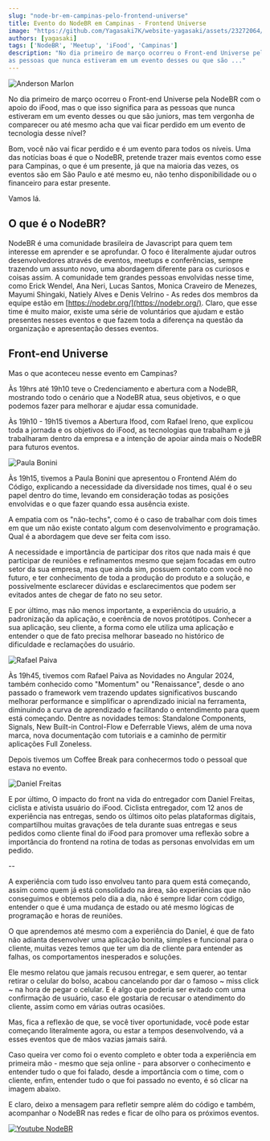```yaml
---
slug: "node-br-em-campinas-pelo-frontend-universe"
title: Evento do NodeBR em Campinas - Frontend Universe
image: "https://github.com/Yagasaki7K/website-yagasaki/assets/23272064/6e1276cf-a8ea-4290-a8db-6dee6f93b3a8"
authors: [yagasaki]
tags: ['NodeBR', 'Meetup', 'iFood', 'Campinas']
description: "No dia primeiro de março ocorreu o Front-end Universe pela NodeBR com o apoio do iFood, mas o que isso significa para
as pessoas que nunca estiveram em um evento desses ou que são ..."
---
```


![Anderson Marlon](https://github.com/Yagasaki7K/website-yagasaki/assets/23272064/6e1276cf-a8ea-4290-a8db-6dee6f93b3a8)

No dia primeiro de março ocorreu o Front-end Universe pela NodeBR com o apoio do iFood, mas o que isso significa para
as pessoas que nunca estiveram em um evento desses ou que são juniors, mas tem vergonha de comparecer ou até mesmo
acha que vai ficar perdido em um evento de tecnologia desse nível?

Bom, você não vai ficar perdido e é um evento para todos os níveis. Uma das notícias boas é que o NodeBR, pretende
trazer mais eventos como esse para Campinas, o que é um presente, já que na maioria das vezes, os eventos são em São
Paulo e até mesmo eu, não tenho disponibilidade ou o financeiro para estar presente.

Vamos lá.

## O que é o NodeBR?
NodeBR é uma comunidade brasileira de Javascript para quem tem interesse em aprender e se aprofundar. O foco é
literalmente ajudar outros desenvolvedores através de eventos, meetups e conferências, sempre trazendo um assunto novo,
uma abordagem diferente para os curiosos e coisas assim. A comunidade tem grandes pessoas envolvidas nesse time, como
Erick Wendel, Ana Neri, Lucas Santos, Monica Craveiro de Menezes, Mayumi Shingaki, Natiely Alves e Denis Velrino - As
redes dos membros da equipe estão em [https://nodebr.org/](https://nodebr.org/). Claro, que esse time é muito maior,
existe uma série de voluntários que ajudam e estão presentes nesses eventos e que fazem toda a diferença na questão da
organização e apresentação desses eventos.

## Front-end Universe
Mas o que aconteceu nesse evento em Campinas?

Às 19hrs até 19h10 teve o Credenciamento e abertura com a NodeBR, mostrando todo o cenário que a NodeBR atua, seus objetivos,
e o que podemos fazer para melhorar e ajudar essa comunidade. 

Às 19h10 - 19h15 tivemos a Abertura Ifood, com Rafael Ireno, que explicou toda a jornada e os objetivos do iFood, as
tecnologias que trabalham e já trabalharam dentro da empresa e a intenção de apoiar ainda mais o NodeBR para futuros
eventos.

![Paula Bonini](https://pbs.twimg.com/media/GHbg3IMWMAE8sNk?format=jpg&name=4096x4096)

Às 19h15, tivemos a Paula Bonini que apresentou o Frontend Além do Código, explicando a necessidade da diversidade nos
times, qual é o seu papel dentro do time, levando em consideração todas as posições envolvidas e o que fazer quando essa
ausência existe. 

A empatia com os "não-techs", como é o caso de trabalhar com dois times em que um não existe contato algum
com desenvolvimento e programação. Qual é a abordagem que deve ser feita com isso. 

A necessidade e importância de participar dos ritos que nada mais é que participar de reuniões e refinamentos mesmo que
sejam focadas em outro setor da sua empresa, mas que ainda sim, possuem contato com você no futuro, e ter
conhecimento de toda a produção do produto e a solução, e possivelmente esclarecer dúvidas e esclarecimentos que podem
ser evitados antes de chegar de fato no seu setor.

E por último, mas não menos importante, a experiência do usuário, a padronização da aplicação, e coerência de novos
protótipos. Conhecer a sua aplicação, seu cliente, a forma como ele utiliza uma aplicação e entender o que de
fato precisa melhorar baseado no histórico de dificuldade e reclamações do usuário.

![Rafael Paiva](https://pbs.twimg.com/media/GHV37c4WcAAdNrC?format=jpg&name=4096x4096)

Às 19h45, tivemos com Rafael Paiva as Novidades no Angular 2024, também conhecido como "Momentum" ou "Renaissance",
desde o ano passado o framework vem trazendo updates significativos buscando melhorar performance e simplificar o
aprendizado inicial na ferramenta, diminuindo a curva de aprendizado e facilitando o entendimento para quem está
começando. Dentre as novidades temos: Standalone Components, Signals, New Built-in Control-Flow e Deferrable Views, além
de uma nova marca, nova documentação com tutoriais e a caminho de permitir aplicações Full Zoneless.

Depois tivemos um Coffee Break para conhecermos todo o pessoal que estava no evento.

![Daniel Freitas](https://pbs.twimg.com/media/GHgMJesWIAASfPT?format=jpg&name=4096x4096)

E por último, O impacto do front na vida do entregador com Daniel Freitas, ciclista e ativista usuário do iFood.
Ciclista entregador, com 12 anos de experiência nas entregas, sendo os últimos oito pelas plataformas digitais,
compartilhou muitas gravações de tela durante suas entregas e seus pedidos como cliente final do iFood para promover uma
reflexão sobre a importância do frontend na rotina de todas as personas envolvidas em um pedido.

--

A experiência com tudo isso envolveu tanto para quem está começando, assim como quem já está consolidado na área,
são experiências que não conseguimos e obtemos pelo dia a dia, não é sempre lidar com código, entender o que é
uma mudança de estado ou até mesmo lógicas de programação e horas de reuniões.

O que aprendemos até mesmo com a experiência do Daniel, é que de fato não adianta desenvolver uma aplicação bonita,
simples e funcional para o cliente, muitas vezes temos que ter um dia de cliente para entender as falhas,
os comportamentos inesperados e soluções.

Ele mesmo relatou que jamais recusou entregar, e sem querer, ao tentar retirar o celular do bolso, acabou cancelando por
dar o famoso ~ miss click ~ na hora de pegar o celular. E é algo que poderia ser evitado com uma confirmação de usuário,
caso ele gostaria de recusar o atendimento do cliente, assim como em várias outras ocasiões.

Mas, fica a reflexão de que, se você tiver oportunidade, você pode estar começando literalmente agora,
ou estar a tempos desenvolvendo, vá a esses eventos que de mãos vazias jamais sairá.

Caso queira ver como foi o evento completo e obter toda a experiência em primeira mão - mesmo que seja online - 
para absorver o conhecimento e entender tudo o que foi falado, desde a importância com o time, com o cliente, enfim, 
entender tudo o que foi passado no evento, é só clicar na imagem abaixo.

E claro, deixo a mensagem para refletir sempre além do código e também, acompanhar o NodeBR nas redes e ficar
de olho para os próximos eventos.

[![Youtube NodeBR](https://github.com/Yagasaki7K/website-yagasaki/assets/23272064/164f8001-2fac-48f5-adc3-a8b2006a330c)](https://youtu.be/BhokYnN1RGo)
